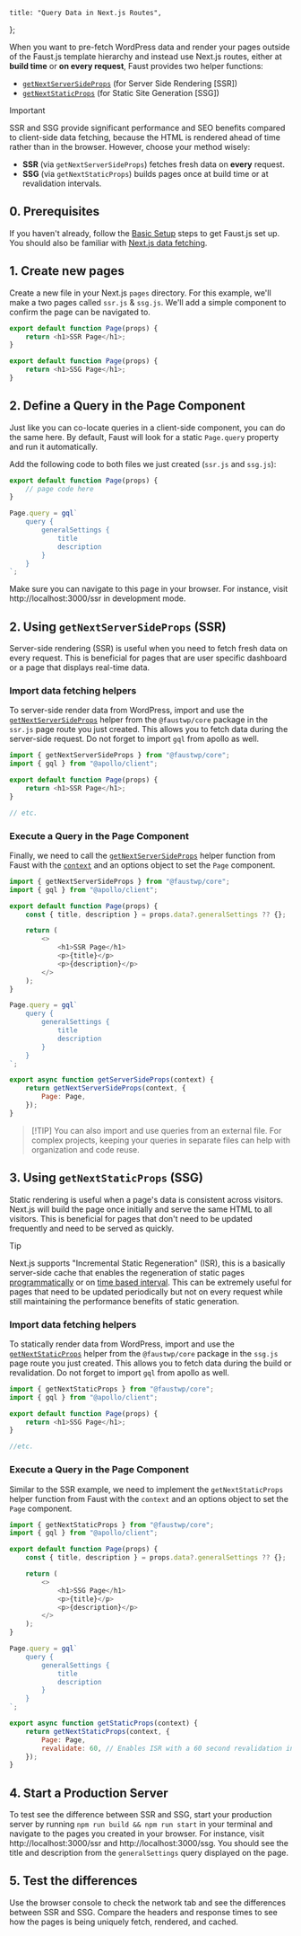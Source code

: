     title: "Query Data in Next.js Routes",

};

When you want to pre-fetch WordPress data and render your pages outside of the Faust.js template hierarchy and instead use Next.js routes, either at **build time** or **on every request**, Faust provides two helper functions:

- [`getNextServerSideProps`](/docs/reference/get-next-server-side-props/) (for Server Side Rendering [SSR])
- [`getNextStaticProps`](/docs/reference/get-next-static-props/) (for Static Site Generation [SSG])

> [!IMPORTANT]
> SSR and SSG provide significant performance and SEO benefits compared to client-side data fetching, because the HTML is rendered ahead of time rather than in the browser. However, choose your method wisely:
>
> - **SSR** (via `getNextServerSideProps`) fetches fresh data on **every** request.
> - **SSG** (via `getNextStaticProps`) builds pages once at build time or at revalidation intervals.

## 0. Prerequisites

If you haven't already, follow the [Basic Setup](/docs/how-to/basic-setup/) steps to get Faust.js set up. You should also be familiar with [Next.js data fetching](https://nextjs.org/docs/pages/building-your-application/data-fetching).

## 1. Create new pages

Create a new file in your Next.js `pages` directory. For this example, we'll make a two pages called `ssr.js` & `ssg.js`. We'll add a simple component to confirm the page can be navigated to.

```js title="pages/ssr.js"
export default function Page(props) {
	return <h1>SSR Page</h1>;
}
```

```js title="pages/ssg.js"
export default function Page(props) {
	return <h1>SSG Page</h1>;
}
```

## 2. Define a Query in the Page Component

Just like you can co-locate queries in a client-side component, you can do the same here. By default, Faust will look for a static `Page.query` property and run it automatically.

Add the following code to both files we just created (`ssr.js` and `ssg.js`):

```js {5-12}
export default function Page(props) {
	// page code here
}

Page.query = gql`
	query {
		generalSettings {
			title
			description
		}
	}
`;
```

Make sure you can navigate to this page in your browser. For instance, visit http://localhost:3000/ssr in development mode.

## 2. Using `getNextServerSideProps` (SSR)

Server-side rendering (SSR) is useful when you need to fetch fresh data on every request. This is beneficial for pages that are user specific dashboard or a page that displays real-time data.

### Import data fetching helpers

To server-side render data from WordPress, import and use the [`getNextServerSideProps`](/docs/reference/get-next-server-side-props/) helper from the `@faustwp/core` package in the `ssr.js` page route you just created. This allows you to fetch data during the server-side request. Do not forget to import `gql` from apollo as well.

```js {1,2} title="pages/ssr.js"
import { getNextServerSideProps } from "@faustwp/core";
import { gql } from "@apollo/client";

export default function Page(props) {
	return <h1>SSR Page</h1>;
}

// etc.
```

### Execute a Query in the Page Component

Finally, we need to call the [`getNextServerSideProps`](/docs/reference/get-next-server-side-props/) helper function from Faust with the [`context`](https://nextjs.org/docs/pages/api-reference/functions/get-server-side-props#context-parameter) and an options object to set the `Page` component.

```js {25-29} title="pages/ssr.js"
import { getNextServerSideProps } from "@faustwp/core";
import { gql } from "@apollo/client";

export default function Page(props) {
	const { title, description } = props.data?.generalSettings ?? {};

	return (
		<>
			<h1>SSR Page</h1>
			<p>{title}</p>
			<p>{description}</p>
		</>
	);
}

Page.query = gql`
	query {
		generalSettings {
			title
			description
		}
	}
`;

export async function getServerSideProps(context) {
	return getNextServerSideProps(context, {
		Page: Page,
	});
}
```

> [!TIP] You can also import and use queries from an external file. For complex projects, keeping your queries in separate files can help with organization and code reuse.

## 3. Using `getNextStaticProps` (SSG)

Static rendering is useful when a page's data is consistent across visitors. Next.js will build the page once initially and serve the same HTML to all visitors. This is beneficial for pages that don't need to be updated frequently and need to be served as quickly.

> [!TIP]
> Next.js supports "Incremental Static Regeneration" (ISR), this is a basically server-side cache that enables the regeneration of static pages [programmatically](https://nextjs.org/docs/pages/building-your-application/data-fetching/incremental-static-regeneration#on-demand-validation-with-resrevalidate) or on [time based interval](https://nextjs.org/docs/pages/building-your-application/data-fetching/incremental-static-regeneration). This can be extremely useful for pages that need to be updated periodically but not on every request while still maintaining the performance benefits of static generation.

### Import data fetching helpers

To statically render data from WordPress, import and use the [`getNextStaticProps`](/docs/reference/get-next-static-props/) helper from the `@faustwp/core` package in the `ssg.js` page route you just created. This allows you to fetch data during the build or revalidation. Do not forget to import `gql` from apollo as well.

```js {1,2} title="pages/ssr.js"
import { getNextStaticProps } from "@faustwp/core";
import { gql } from "@apollo/client";

export default function Page(props) {
	return <h1>SSG Page</h1>;
}

//etc.
```

### Execute a Query in the Page Component

Similar to the SSR example, we need to implement the `getNextStaticProps` helper function from Faust with the `context` and an options object to set the `Page` component.

```js {25-30} title="pages/ssg.js"
import { getNextStaticProps } from "@faustwp/core";
import { gql } from "@apollo/client";

export default function Page(props) {
	const { title, description } = props.data?.generalSettings ?? {};

	return (
		<>
			<h1>SSG Page</h1>
			<p>{title}</p>
			<p>{description}</p>
		</>
	);
}

Page.query = gql`
	query {
		generalSettings {
			title
			description
		}
	}
`;

export async function getStaticProps(context) {
	return getNextStaticProps(context, {
		Page: Page,
		revalidate: 60, // Enables ISR with a 60 second revalidation interval
	});
}
```

## 4. Start a Production Server

To test see the difference between SSR and SSG, start your production server by running `npm run build && npm run start` in your terminal and navigate to the pages you created in your browser. For instance, visit http://localhost:3000/ssr and http://localhost:3000/ssg. You should see the title and description from the `generalSettings` query displayed on the page.

## 5. Test the differences

Use the browser console to check the network tab and see the differences between SSR and SSG. Compare the headers and response times to see how the pages is being uniquely fetch, rendered, and cached.
